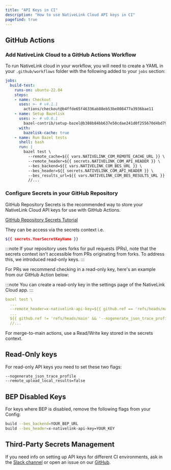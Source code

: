 ```yaml
---
title: "API Keys in CI"
description: "How to use NativeLink Cloud API keys in CI"
pagefind: true
---
```


## GitHub Actions

### Add NativeLink Cloud to a GitHub Actions Workflow

To run NativeLink cloud in your workflow, you will need to create a YAML in
your `.github/workflows` folder with the following added to your `jobs` section:


```yaml
jobs:
  build-test:
    runs-on: ubuntu-22.04
    steps:
    - name: Checkout
      uses: >- # v4.1.1
        actions/checkout@b4ffde65f46336ab88eb53be808477a3936bae11
    - name: Setup Bazelisk
      uses: >- # v0.8.1
        bazel-contrib/setup-bazel@b388b84bb637e50cdae241d0f255670d4bd79f29
      with:
        bazelisk-cache: true
    - name: Run Bazel tests
      shell: bash
      run: |
        bazel test \
          --remote_cache=${{ vars.NATIVELINK_COM_REMOTE_CACHE_URL }} \
          --remote_header=${{ secrets.NATIVELINK_COM_API_HEADER }} \
          --bes_backend=${{ vars.NATIVELINK_COM_BES_URL }} \
          --bes_header=${{ secrets.NATIVELINK_COM_API_HEADER }} \
          --bes_results_url=${{ vars.NATIVELINK_COM_BES_RESULTS_URL }} \
          //...
```

### Configure Secrets in your GitHub Repository

GitHub Repository Secrets is the recommended way
to store your NativeLink Cloud API keys
for use with GitHub Actions.

[GitHub Repository Secrets Tutorial](https://docs.github.com/en/actions/security-guides/using-secrets-in-github-actions#creating-secrets-for-a-repository)

They can be access via the secrets context i.e.
```bash
${{ secrets.YourSecretKeyName }}
```

:::note
If your repository uses forks for pull requests (PRs), note that the secrets
context isn't accessible from PRs originating from forks. To address this,
we introduced read-only keys.
:::

For PRs we recommend checking in a read-only key, here's an example from our GitHub Action below:

:::note
You can create a read-only key in the settings page of the NativeLink Cloud app.
:::

```yaml
bazel test \
  ...
  --remote_header=x-nativelink-api-key=${{ github.ref == 'refs/heads/main' && secrets.NATIVELINK_COM_API_HEADER || 'YOUR_HARDCODED_READ_ONLY_KEY_HERE' }} \
  ...
  ${{ github.ref != 'refs/heads/main' && '--nogenerate_json_trace_profile --remote_upload_local_results=false \' || '' }}
  //...
```

For merge-to-main actions, use a Read/Write key stored in the secrets context.

## Read-Only keys

For read-only API keys you need to set these two flags:

```bash
--nogenerate_json_trace_profile
--remote_upload_local_results=false
```

## BEP Disabled Keys

For keys where BEP is disabled, remove the following flags from your Config:

```bash
build --bes_backend=YOUR_BEP_URL
build --bes_header=x-nativelink-api-key=YOUR_KEY
```

## Third-Party Secrets Management
If you need info on setting up API keys for different CI environments, ask in
the [Slack channel](https://nativelink.slack.com/join/shared_invite/zt-281qk1ho0-krT7HfTUIYfQMdwflRuq7A#/shared-invite/email)
or open an issue on our [GitHub](https://github.com/TraceMachina/nativelink).
